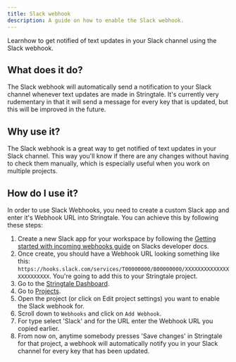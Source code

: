 ```yaml
---
title: Slack webhook
description: A guide on how to enable the Slack webhook.
---
```


Learnhow to get notified of text updates in your Slack channel using the Slack webhook.

## What does it do?

The Slack webhook will automatically send a notification to your Slack channel whenever text updates are made in Stringtale. It's currently very rudementary in that it will send a message for every key that is updated, but this will be improved in the future.

## Why use it?
The Slack webhook is a great way to get notified of text updates in your Slack channel. This way you'll know if there are any changes without having to check them manually, which is especially useful when you work on multiple projects.

## How do I use it?

In order to use Slack Webhooks, you need to create a custom Slack app and enter it's Webhook URL into Stringtale. You can achieve this by following these steps:

1. Create a new Slack app for your workspace by following the [Getting started with incoming webhooks guide](https://api.slack.com/messaging/webhooks#getting_started_with_incoming_webhooks) on Slacks developer docs.
2. Once create, you should have a Webhook URL looking something like this: `https://hooks.slack.com/services/T00000000/B00000000/XXXXXXXXXXXXXXXXXXXXXXXX`. You're going to add this to your Stringtale project.
3. Go to the [Stringtale Dashboard](https://stringtale.com/app).
4. Go to [Projects](https://stringtale.com/app/projects).
5. Open the project (or click on Edit project settings) you want to enable the Slack webhook for.
6. Scroll down to `Webhooks` and click on `Add Webhook`.
7. For type select 'Slack' and for the URL enter the Webhook URL you copied earlier.
8. From now on, anytime somebody presses 'Save changes' in Stringtale for that project, a webhook will automatically notify you in your Slack channel for every key that has been updated.
